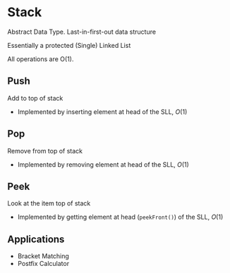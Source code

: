 # Stack 

Abstract Data Type. Last-in-first-out data structure

Essentially a protected (Single) Linked List

All operations are O(1).

## Push

Add to top of stack

- Implemented by inserting element at head of the SLL, $O(1)$

## Pop

Remove from top of stack

- Implemented by removing element at head of the SLL, $O(1)$

## Peek

Look at the item top of stack

- Implemented by getting element at head (`peekFront()`) of the SLL, $O(1)$

## Applications

- Bracket Matching
- Postfix Calculator